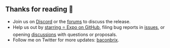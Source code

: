 
## Thanks for reading 👏

- Join us on [Discord](https://chat.expo.dev/) or the [forums](https://forums.expo.dev/) to discuss the release.
- Help us out by [starring ⭐️ Expo on GitHub](https://github.com/expo/expo), filing bug reports in [issues](https://github.com/expo/expo/issues), or opening [discussions](https://github.com/expo/expo/discussions) with questions or proposals.
- Follow me on Twitter for more updates: [baconbrix](https://twitter.com/Baconbrix).

<Embed url="https://github.com/evanbacon" />
<Embed url="https://twitter.com/baconbrix" />
